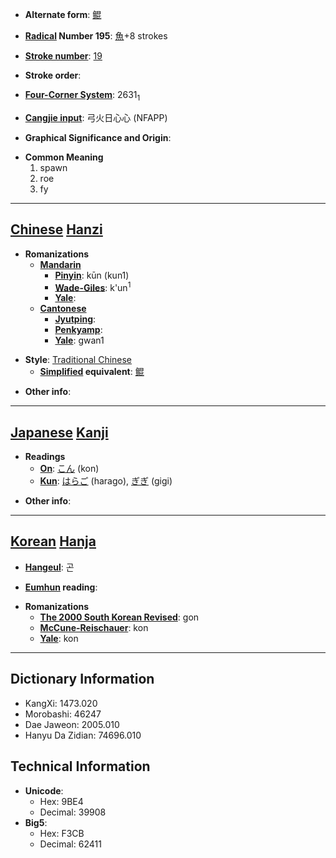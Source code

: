 * '''Alternate form''': [[鲲]]

* '''[[Wiktionary:Chinese radical index| Radical]] Number 195''': [[Wiktionary:Chinese radical index 魚|魚]]+8 strokes

* '''[[Wiktionary:Chinese total strokes index|Stroke number]]''': [[Wiktionary:Chinese total strokes index 19|19]]

* '''Stroke order''': 

* '''[[Wiktionary:Chinese four corner index|Four-Corner System]]''': 2631<sub>1</sub>

* '''[[Wiktionary:Chinese Cangjie index|Cangjie input]]''': 弓火日心心 (NFAPP)

* '''Graphical Significance and Origin''': 

* '''Common Meaning'''
*#spawn
*# roe
*# fy


----

== [[Chinese]] [[Hanzi]] ==

* '''Romanizations'''
** '''[[Mandarin]]'''
*** '''[[Pinyin]]''': kūn (kun1)
*** '''[[Wade-Giles]]''': k'un<sup>1</sup>
*** '''[[Yale]]''': 
** '''[[Cantonese]]'''
*** '''[[Jyutping]]''':
*** '''[[Penkyamp]]''': 
*** '''[[Yale]]''': gwan1

* '''Style''': [[Traditional Chinese]] 
** '''[[Simplified Chinese|Simplified]] equivalent''': [[鲲]]

* '''Other info''': 

----

== [[Japanese]] [[Kanji]] ==

* '''Readings'''
** '''[[On]]''': [[こん]] (kon)
** '''[[Kun]]''': [[はらご]] (harago), [[ぎぎ]] (gigi)

* '''Other info''':  

----

== [[Korean]] [[Hanja]] ==

* '''[[Hangeul]]''': 곤

* '''[[Eumhun]] reading''': 

* '''Romanizations'''
** '''[[The 2000 South Korean Revised Romanization|The 2000 South Korean Revised]]''': gon
** '''[[McCune-Reischauer]]''': kon
** '''[[Yale]]''': kon

----

== Dictionary Information ==

* KangXi: 1473.020
* Morobashi: 46247
* Dae Jaweon: 2005.010
* Hanyu Da Zidian: 74696.010

== Technical Information ==

* '''Unicode''':
** Hex: 9BE4
** Decimal: 39908
* '''Big5''':
** Hex: F3CB
** Decimal: 62411